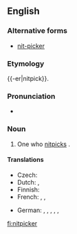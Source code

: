 ==English==

===Alternative forms===
* [[nit-picker]]

===Etymology===
{{-er|nitpick}}.

===Pronunciation===
* {{IPA|/ˈnɪt.pɪk.ə(ɹ)/}}

===Noun===
{{en-noun}}

# One who [[nitpick]]s {{gloss|finds fault in unimportant details}}.

====Translations====
{{trans-top|one who nitpicks}}
* Czech: {{t-|cs|hnidopich|m}}
* Dutch: {{t+|nl|mierenneuker}}, {{t+|nl|muggenzifter}}
* Finnish: {{t-|fi|pilkunviilaaja}}
* French: {{t+|fr|pinailleur}}, {{t+|fr|coupeur de cheveux en quatre}}, {{qualifier|slang}} {{t+|fr|enculeur de mouches}}
{{trans-mid}}
* German: {{t+|de|Erbsenzähler|m}}, {{t-|de|Erbsenzählerin|f}}, {{qualifier|colloquial}} {{t+|de|Korinthenkacker|m}}, {{qualifier|colloquial}} {{t-|de|Korinthenkackerin|f}}, {{t+|de|Griffelspitzer|m}}, {{t-|de|Griffelspitzerin|f}}
{{trans-bottom}}

[[fi:nitpicker]]